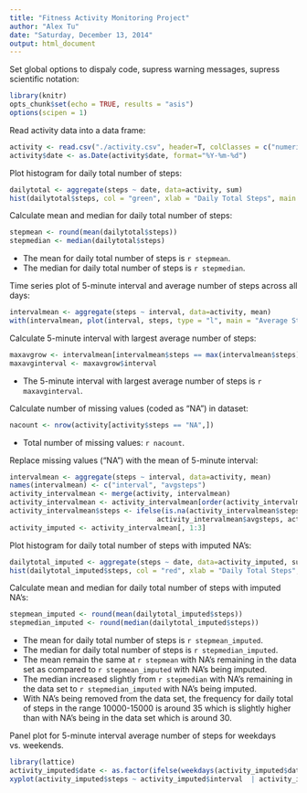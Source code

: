 ```yaml
---
title: "Fitness Activity Monitoring Project"
author: "Alex Tu"
date: "Saturday, December 13, 2014"
output: html_document
---
```


Set global options to dispaly code, supress warning messages, supress scientific notation:

```r
library(knitr)
opts_chunk$set(echo = TRUE, results = "asis")
options(scipen = 1)
```


Read activity data into a data frame:

```r
activity <- read.csv("./activity.csv", header=T, colClasses = c("numeric", "character", "numeric"))
activity$date <- as.Date(activity$date, format="%Y-%m-%d")
```


Plot histogram for daily total number of steps:

```r
dailytotal <- aggregate(steps ~ date, data=activity, sum)
hist(dailytotal$steps, col = "green", xlab = "Daily Total Steps", main = "Histogram of Daily Total Steps")
```


Calculate mean and median for daily total number of steps:

```r
stepmean <- round(mean(dailytotal$steps))
stepmedian <- median(dailytotal$steps)
```
- The mean for daily total number of steps is `r stepmean`. 
- The median for daily total number of steps is `r stepmedian`. 


Time series plot of 5-minute interval and average number of steps across all days:

```r
intervalmean <- aggregate(steps ~ interval, data=activity, mean)
with(intervalmean, plot(interval, steps, type = "l", main = "Average Steps by 5-minute Interval"))
```


Calculate 5-minute interval with largest average number of steps:

```r
maxavgrow <- intervalmean[intervalmean$steps == max(intervalmean$steps),]
maxavginterval <- maxavgrow$interval
```
- The 5-minute interval with largest average number of steps is `r maxavginterval`.


Calculate number of missing values (coded as "NA") in dataset:

```r
nacount <- nrow(activity[activity$steps == "NA",])
```
- Total number of missing values: `r nacount`.


Replace missing values ("NA") with the mean of 5-minute interval:

```r
intervalmean <- aggregate(steps ~ interval, data=activity, mean)
names(intervalmean) <- c("interval", "avgsteps")
activity_intervalmean <- merge(activity, intervalmean)
activity_intervalmean <- activity_intervalmean[order(activity_intervalmean$date),]
activity_intervalmean$steps <- ifelse(is.na(activity_intervalmean$steps), 
                                    activity_intervalmean$avgsteps, activity_intervalmean$steps)
activity_imputed <- activity_intervalmean[, 1:3]
```


Plot histogram for daily total number of steps with imputed NA's:

```r
dailytotal_imputed <- aggregate(steps ~ date, data=activity_imputed, sum)
hist(dailytotal_imputed$steps, col = "red", xlab = "Daily Total Steps", main = "Histogram of Daily Total Steps (imputed NA's)")
```


Calculate mean and median for daily total number of steps with imputed NA's:

```r
stepmean_imputed <- round(mean(dailytotal_imputed$steps))
stepmedian_imputed <- round(median(dailytotal_imputed$steps))
```
- The mean for daily total number of steps is `r stepmean_imputed`. 
- The median for daily total number of steps is `r stepmedian_imputed`. 
- The mean remain the same at `r stepmean` with NA's remaining in the data set as compared to `r stepmean_imputed` with NA's being imputed.
- The median increased slightly from `r stepmedian` with NA's remaining in the data set to `r stepmedian_imputed` with NA's being imputed.
- With NA's being removed from the data set, the frequency for daily total of steps in the range 10000-15000 is around 35 which is slightly higher than with NA's being in the data set which is around 30.

Panel plot for 5-minute interval average number of steps for weekdays vs. weekends.

```r
library(lattice)
activity_imputed$date <- as.factor(ifelse(weekdays(activity_imputed$date) %in% c("Saturday","Sunday"), "weekend", "weekday")) 
xyplot(activity_imputed$steps ~ activity_imputed$interval  | activity_imputed$date, , type = "l", xlab = "interval", ylab = "Number of steps", layout = c(1, 2))
```



